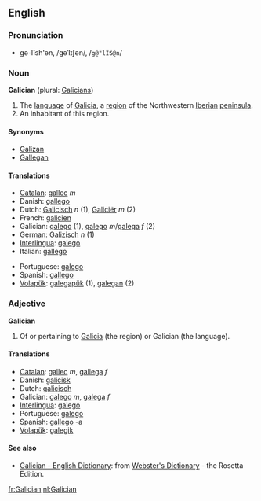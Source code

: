 ==English==

===Pronunciation===
*gə-lĭsh'ən, /gəˈlɪʃən/, /<tt>g@"lIS@n</tt>/

===Noun===
{{wikipedia}}
'''Galician''' (plural: [[Galicians]])
# The [[language]] of [[Galicia]], a [[region]] of the Northwestern [[Iberian peninsula|Iberian]] [[peninsula]].
# An inhabitant of this region.

====Synonyms====
*[[Galizan]]
*[[Gallegan]]

====Translations====
{{top}}
*[[Catalan]]: [[gallec]] ''m''
*Danish: [[gallego]]
*Dutch: [[Galicisch]] ''n'' (1), [[Galiciër]] ''m'' (2)
*French: [[galicien]]
*Galician: [[galego]] (1), [[galego]] ''m''/[[galega]] ''f'' (2)
*German: [[Galizisch]] ''n'' (1)
*[[Interlingua]]: [[galego]]
*Italian: [[gallego]]
{{mid}}
*Portuguese: [[galego]]
*Spanish: [[gallego]]
*[[Volapük]]: [[galegapük]] (1), [[galegan]] (2)
{{bottom}}

===Adjective===
'''Galician'''
# Of or pertaining to [[Galicia]] (the region) or Galician (the language).

====Translations====
*[[Catalan]]: [[gallec]] ''m'', [[gallega]] ''f''
*Danish: [[galicisk]]
*Dutch: [[galicisch]]
*Galician: [[galego]] ''m'', [[galega]] ''f''
*[[Interlingua]]: [[galego]]
*Portuguese: [[galego]]
*Spanish: [[gallego]] -a
*[[Volapük]]: [[galegik]]

====See also====
{{interwiktionary|code=gl}}
*[http://www.websters-online-dictionary.org/definition/Galician-english/ Galician - English Dictionary]: from [http://www.websters-online-dictionary.org/ Webster's Dictionary] - the Rosetta Edition.

[[fr:Galician]]
[[nl:Galician]]